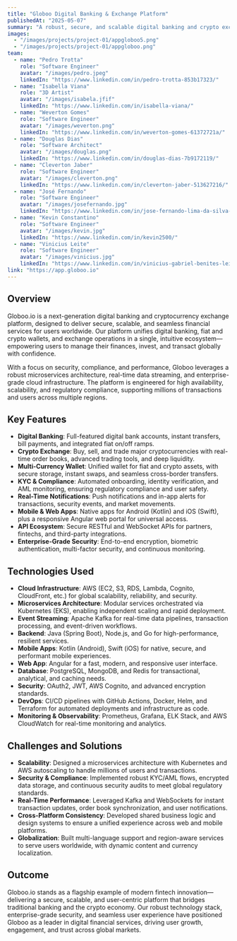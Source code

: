 ```yaml
---
title: "Globoo Digital Banking & Exchange Platform"
publishedAt: "2025-05-07"
summary: "A robust, secure, and scalable digital banking and crypto exchange platform, offering seamless wallet management, fiat and crypto operations, and global financial services—all powered by cutting-edge cloud, microservices, and real-time technologies."
images:
  - "/images/projects/project-01/appgloboo5.png"
  - "/images/projects/project-01/appgloboo.png"
team:
  - name: "Pedro Trotta"
    role: "Software Engineer"
    avatar: "/images/pedro.jpeg"
    linkedIn: "https://www.linkedin.com/in/pedro-trotta-853b17323/"
  - name: "Isabella Viana"
    role: "3D Artist"
    avatar: "/images/isabela.jfif"
    linkedIn: "https://www.linkedin.com/in/isabella-viana/"
  - name: "Weverton Gomes"
    role: "Software Engineer"
    avatar: "/images/weverton.png"
    linkedIn: "https://www.linkedin.com/in/weverton-gomes-61372721a/"
  - name: "Douglas Dias"
    role: "Software Architect"
    avatar: "/images/douglas.png"
    linkedIn: "https://www.linkedin.com/in/douglas-dias-7b9172119/"
  - name: "Cleverton Jaber"
    role: "Software Engineer"
    avatar: "/images/cleverton.png"
    linkedIn: "https://www.linkedin.com/in/cleverton-jaber-513627216/"
  - name: "José Fernando"
    role: "Software Engineer"
    avatar: "/images/josefernando.jpg"
    linkedIn: "https://www.linkedin.com/in/jose-fernando-lima-da-silva-3a6842134/"
  - name: "Kevin Constantino"
    role: "Software Engineer"
    avatar: "/images/kevin.jpg"
    linkedIn: "https://www.linkedin.com/in/kevin2500/"
  - name: "Vinicius Leite"
    role: "Software Engineer"
    avatar: "/images/vinicius.jpg"
    linkedIn: "https://www.linkedin.com/in/vinicius-gabriel-benites-leite-51b3001b6/"
link: "https://app.globoo.io"
---
```


## Overview

Globoo.io is a next-generation digital banking and cryptocurrency exchange platform, designed to deliver secure, scalable, and seamless financial services for users worldwide. Our platform unifies digital banking, fiat and crypto wallets, and exchange operations in a single, intuitive ecosystem—empowering users to manage their finances, invest, and transact globally with confidence.

With a focus on security, compliance, and performance, Globoo leverages a robust microservices architecture, real-time data streaming, and enterprise-grade cloud infrastructure. The platform is engineered for high availability, scalability, and regulatory compliance, supporting millions of transactions and users across multiple regions.

## Key Features

- **Digital Banking**: Full-featured digital bank accounts, instant transfers, bill payments, and integrated fiat on/off ramps.
- **Crypto Exchange**: Buy, sell, and trade major cryptocurrencies with real-time order books, advanced trading tools, and deep liquidity.
- **Multi-Currency Wallet**: Unified wallet for fiat and crypto assets, with secure storage, instant swaps, and seamless cross-border transfers.
- **KYC & Compliance**: Automated onboarding, identity verification, and AML monitoring, ensuring regulatory compliance and user safety.
- **Real-Time Notifications**: Push notifications and in-app alerts for transactions, security events, and market movements.
- **Mobile & Web Apps**: Native apps for Android (Kotlin) and iOS (Swift), plus a responsive Angular web portal for universal access.
- **API Ecosystem**: Secure RESTful and WebSocket APIs for partners, fintechs, and third-party integrations.
- **Enterprise-Grade Security**: End-to-end encryption, biometric authentication, multi-factor security, and continuous monitoring.

## Technologies Used

- **Cloud Infrastructure**: AWS (EC2, S3, RDS, Lambda, Cognito, CloudFront, etc.) for global scalability, reliability, and security.
- **Microservices Architecture**: Modular services orchestrated via Kubernetes (EKS), enabling independent scaling and rapid deployment.
- **Event Streaming**: Apache Kafka for real-time data pipelines, transaction processing, and event-driven workflows.
- **Backend**: Java (Spring Boot), Node.js, and Go for high-performance, resilient services.
- **Mobile Apps**: Kotlin (Android), Swift (iOS) for native, secure, and performant mobile experiences.
- **Web App**: Angular for a fast, modern, and responsive user interface.
- **Database**: PostgreSQL, MongoDB, and Redis for transactional, analytical, and caching needs.
- **Security**: OAuth2, JWT, AWS Cognito, and advanced encryption standards.
- **DevOps**: CI/CD pipelines with GitHub Actions, Docker, Helm, and Terraform for automated deployments and infrastructure as code.
- **Monitoring & Observability**: Prometheus, Grafana, ELK Stack, and AWS CloudWatch for real-time monitoring and analytics.

## Challenges and Solutions

- **Scalability**: Designed a microservices architecture with Kubernetes and AWS autoscaling to handle millions of users and transactions.
- **Security & Compliance**: Implemented robust KYC/AML flows, encrypted data storage, and continuous security audits to meet global regulatory standards.
- **Real-Time Performance**: Leveraged Kafka and WebSockets for instant transaction updates, order book synchronization, and user notifications.
- **Cross-Platform Consistency**: Developed shared business logic and design systems to ensure a unified experience across web and mobile platforms.
- **Globalization**: Built multi-language support and region-aware services to serve users worldwide, with dynamic content and currency localization.

## Outcome

Globoo.io stands as a flagship example of modern fintech innovation—delivering a secure, scalable, and user-centric platform that bridges traditional banking and the crypto economy. Our robust technology stack, enterprise-grade security, and seamless user experience have positioned Globoo as a leader in digital financial services, driving user growth, engagement, and trust across global markets.
